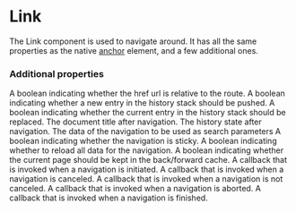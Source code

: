 # Link

The Link component is used to navigate around. It has all the same properties as the native [anchor](https://developer.mozilla.org/en-US/docs/Web/HTML/Element/a) element, and a few additional ones.

### Additional properties

<Properties>
	<Property name="relative" type="boolean" defaultValue="true">
		A boolean indicating whether the href url is relative to the route.
	</Property>
	<Property name="push" type="boolean">
		A boolean indicating whether a new entry in the history stack should be
		pushed.
	</Property>
	<Property name="replace" type="boolean">
		A boolean indicating whether the current entry in the history stack should
		be replaced.
	</Property>
	<Property name="title" type="string">
		The document title after navigation.
	</Property>
	<Property name="state" type="any">
		The history state after navigation.
	</Property>
	<Property name="data" type="any">
		The data of the navigation to be used as search parameters
	</Property>
	<Property name="sticky" type="boolean" defaultValue="false">
		A boolean indicating whether the navigation is sticky.
	</Property>
	<Property name="reload" type="boolean" defaultValue="false">
		A boolean indicating whether to reload all data for the navigation.
	</Property>
	<Property name="cache" type="boolean" defaultValue="false">
		A boolean indicating whether the current page should be kept in the
		back/forward cache.
	</Property>
	<Property name="onNavigate" type="function">
		A callback that is invoked when a navigation is initiated.
	</Property>
	<Property name="onCancel" type="function">
		A callback that is invoked when a navigation is canceled.
	</Property>
	<Property name="onNavigateStart" type="function">
		A callback that is invoked when a navigation is not canceled.
	</Property>
	<Property name="onAbort" type="function">
		A callback that is invoked when a navigation is aborted.
	</Property>
	<Property name="onNavigateEnd" type="function">
		A callback that is invoked when a navigation is finished.
	</Property>
</Properties>
